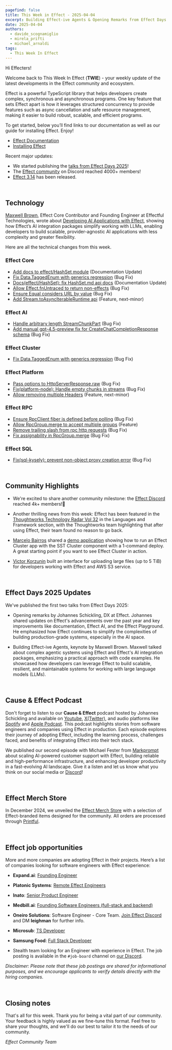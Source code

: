 ```yaml
---
pagefind: false
title: This Week in Effect - 2025-04-04
excerpt: Building Effect-ive Agents & Opening Remarks from Effect Days 2025. Developing AI Applications with Effect by Maxwell Brown. Technical updates.
date: 2025-04-04
authors:
  - davide_scognamiglio
  - mirela_prifti
  - michael_arnaldi
tags:
  - This Week In Effect
---
```



Hi Effecters!

Welcome back to This Week In Effect (**TWIE**) - your weekly update of the latest developments in the Effect community and ecosystem.

Effect is a powerful TypeScript library that helps developers create complex, synchronous and asynchronous programs. One key feature that sets Effect apart is how it leverages structured concurrency to provide features such as async cancellation and safe resource management, making it easier to build robust, scalable, and efficient programs.

To get started, below you’ll find links to our documentation as well as our guide for installing Effect. Enjoy!

- [Effect Documentation](/docs/getting-started/introduction/)
- [Installing Effect](/docs/getting-started/installation/)

Recent major updates:

- We started publishing the [talks from Effect Days 2025](https://www.youtube.com/playlist?list=PLDf3uQLaK2B9bEBZbwMv04e_zSbRNPKH6)! 
- The [Effect community](https://discord.gg/effect-ts) on Discord reached 4000+ members!
- [Effect 3.14](https://effect.website/blog/releases/effect/314) has been released.

&nbsp;

## Technology
[Maxwell Brown](https://x.com/imax153), Effect Core Contributor and Founding Engineer at Effectful Technologies, wrote about [Developing AI Applications with Effect](https://effect.website/blog/effect-ai/), showing how Effect’s AI integration packages simplify working with LLMs, enabling developers to build scalable, provider-agnostic AI applications with less complexity and greater flexibility. 
<Tweet id="1907757221645009178" />

Here are all the technical changes from this week.

### Effect Core
- [Add docs to effect/HashSet module](https://github.com/Effect-TS/effect/pull/4664) (Documentation Update)
- [Fix Data.TaggedEnum with generics regression](https://github.com/Effect-TS/effect/pull/4670) (Bug Fix)
- [Docs(effect/HashSet): fix HashSet.md api docs](https://github.com/Effect-TS/effect/pull/4667) (Documentation Update)
- [Allow Effect.fnUntraced to return non-effects](https://github.com/Effect-TS/effect/pull/4676) (Bug Fix)
- [Ensure Equal considers URL by value](https://github.com/Effect-TS/effect/pull/4682) (Bug Fix)
- [Add Stream.toAsyncIterableRuntime api](https://github.com/Effect-TS/effect/pull/4680) (Feature, next-minor)


### Effect AI
- [Handle arbitrary length StreamChunkPart](https://github.com/Effect-TS/effect/pull/4630) (Bug Fix)
- [Add manual gpt-4.5-preview fix for CreateChatCompletionResponse schema](https://github.com/Effect-TS/effect/pull/4638) (Bug Fix)


### Effect Cluster
- [Fix Data.TaggedEnum with generics regression](https://github.com/Effect-TS/effect/pull/4670) (Bug Fix)


### Effect Platform
- [Pass options to HttpServerResponse.raw](https://github.com/Effect-TS/effect/pull/4642) (Bug Fix)
- [Fix(platform-node): Handle empty chunks in streams](https://github.com/Effect-TS/effect/pull/4653) (Bug Fix)
- [Allow removing multiple Headers](https://github.com/Effect-TS/effect/pull/4627) (Feature, next-minor)

### Effect RPC
- [Ensure RpcClient fiber is defined before polling](https://github.com/Effect-TS/effect/pull/4671) (Bug Fix)
- [Allow RpcGroup.merge to accept multiple groups](https://github.com/Effect-TS/effect/pull/4677) (Feature)
- [Remove trailing slash from rpc http requests](https://github.com/Effect-TS/effect/pull/4678) (Bug Fix)
- [Fix assignability in RpcGroup.merge](https://github.com/Effect-TS/effect/pull/4690) (Bug Fix)

### Effect SQL
- [Fix(sql-kysely): prevent non-object proxy creation error](https://github.com/Effect-TS/effect/pull/4661) (Bug Fix)

&nbsp;

## Community Highlights
- We're excited to share another community milestone: the [Effect Discord](https://discord.gg/effect-ts) reached 4k+ members!🚀

- Another thrilling news from this week: Effect has been featured in the [Thoughtworks Technology Radar Vol 32](https://www.thoughtworks.com/radar/languages-and-frameworks/effect) in the Languages and Framework section, with the Thoughtworks team highlighting that after using Effect, their team found no reason to go back.

- [Marcelo Bairros](https://x.com/marcelohbairros) shared a [demo application](https://github.com/sellooh/effect-cluster-via-sst) showing how to run an Effect Cluster app with the SST Cluster component with a 1-command deploy. A great starting point if you want to see Effect Cluster in action.
<Tweet id="1907073765655056868" />

- [Victor Korzunin](https://x.com/F1oydRose) built an interface for uploading large files (up to 5 TiB) for developers working with Effect and AWS S3 service.
<Tweet id="1905786474152505350" />

&nbsp;

## Effect Days 2025 Updates

We've published the first two talks from Effect Days 2025:

- Opening remarks by Johannes Schickling, DX at Effect. Johannes shared updates on Effect's advancements over the past year and key improvements like documentation, Effect AI, and the Effect Playground. He emphasized how Effect continues to simplify the complexities of building production-grade systems, especially in the AI space.
  <YouTube
    id="https://www.youtube.com/embed/6ZMap42Hj9U?si=C_3YLftEOAqcp07n"
    title="Opening Remarks | Johannes Schickling (Effect Days 2025)"
  />

- Building Effect-ive Agents, keynote by Maxwell Brown. Maxwell talked about complex agentic systems using Effect and Effect's AI integration packages, emphasizing a practical approach with code examples. He showcased how developers can leverage Effect to build scalable, resilient, and maintainable systems for working with large language models (LLMs).
  <YouTube
    id="https://www.youtube.com/embed/pQA0fakReas?si=Obh6AqUJ9p7vf60h"
    title="Building Effect-ive Agents | Maxwell Brown (Effect Days 2025)"
  />

&nbsp;

## Cause & Effect Podcast

Don't forget to listen to our **Cause & Effect** podcast hosted by Johannes Schickling and available on [Youtube](https://www.youtube.com/@effect-ts), [X(Twitter)](https://x.com/EffectTS_/status/1861446144137531585), and audio platforms like [Spotify](https://open.spotify.com/episode/7Bkn7A8EXnoqWWmI0czAdz) and [Apple Podcast](https://podcasts.apple.com/us/podcast/cause-effect/id1781879869). This podcast highlights stories from software engineers and companies using Effect in production. Each episode explores their journey of adopting Effect, including the learning process, challenges faced, and benefits of integrating Effect into their tech stack.

We published our second episode with Michael Fester from [Markprompt](https://markprompt.com/) about scaling AI-powered customer support with Effect, building reliable and high-performance infrastructure, and enhancing developer productivity in a fast-evolving AI landscape. Give it a listen and let us know what you think on our social media or [Discord](https://discord.gg/effect-ts)!

<YouTube
  id="https://www.youtube.com/embed/8lz9-0y58Jc?si=YsdegK9T-axfe_Vm"
  title="Scaling AI for Customer Support at Markprompt with Effect | Cause & Effect #2"
/>

&nbsp;

## Effect Merch Store

In December 2024, we unveiled the [Effect Merch Store](https://effect.website/merch) with a selection of Effect-branded items designed for the community. All orders are processed through [Printful](https://www.printful.com/).

<Tweet id="1868605126862385238" />

&nbsp;

## Effect job opportunities

More and more companies are adopting Effect in their projects. Here’s a list of companies looking for software engineers with Effect experience:

- **Expand.ai**: [Founding Engineer](https://www.expand.ai/careers/founding-engineer)

- **Platonic Systems**: [Remote Effect Engineers](https://twitter.com/platonicsystems/status/1861470819861311945)

- **Inato**: [Senior Product Engineer](https://jobs.lever.co/inato/2bbbe759-d4ce-4cc4-8267-8bc998189469)

- **Medbill.ai**: [Founding Software Engineers (full-stack and backend)](https://www.linkedin.com/posts/codingtom_medbill-ai-activity-7260092522708762624-N7TH)

- **Oneiro Solutions**: Software Engineer - Core Team. [Join Effect Discord](https://discord.com/channels/795981131316985866/796153351372275743) and DM **leighman** for further info.

- **Microsub**: [TS Developer](https://x.com/0xdownshift/status/1880013835878154510)

- **Samsung Food**: [Full Stack Developer](https://whisk.bamboohr.com/careers/110)

- Stealth team looking for an Engineer with experience in Effect. The job posting is available in the `#job-board` channel on [our Discord](https://discord.com/channels/795981131316985866/796153351372275743/1333146824852115518).

_Disclaimer: Please note that these job postings are shared for informational purposes, and we encourage applicants to verify details directly with the hiring companies._

&nbsp;

## Closing notes

That's all for this week. Thank you for being a vital part of our community. Your feedback is highly valued as we fine-tune this format. Feel free to share your thoughts, and we'll do our best to tailor it to the needs of our community.

_Effect Community Team_
